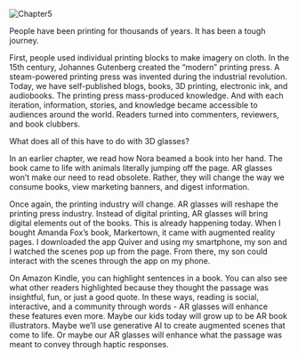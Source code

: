 
![Chapter5](/images/Ch5.png)

People have been printing for thousands of years. It has been a tough journey.

First, people used individual printing blocks to make imagery on cloth. In the 15th century, Johannes Gutenberg created the “modern” printing press. A steam-powered printing press was invented during the industrial revolution. Today, we have self-published blogs, books, 3D printing, electronic ink, and audiobooks. The printing press mass-produced knowledge. And with each iteration, information, stories, and knowledge became accessible to audiences around the world. Readers turned into commenters, reviewers, and book clubbers. 

What does all of this have to do with 3D glasses? 

In an earlier chapter, we read how Nora beamed a book into her hand. The book came to life with animals literally jumping off the page. AR glasses won’t make our need to read obsolete. Rather, they will change the way we consume books, view marketing banners, and digest information. 

Once again, the printing industry will change. AR glasses will reshape the printing press industry. Instead of digital printing, AR glasses will bring digital elements out of the books. This is already happening today. When I bought Amanda Fox’s book, Markertown, it came with augmented reality pages. I downloaded the app Quiver and using my smartphone, my son and I watched the scenes pop up from the page. From there, my son could interact with the scenes through the app on my phone. 

On Amazon Kindle, you can highlight sentences in a book. You can also see what other readers highlighted because they thought the passage was insightful, fun, or just a good quote. In these ways, reading is social, interactive, and a community through words - AR glasses will enhance these features even more. Maybe our kids today will grow up to be AR book illustrators. Maybe we’ll use generative AI to create augmented scenes that come to life. Or maybe our AR glasses will enhance what the passage was meant to convey through haptic responses. 
